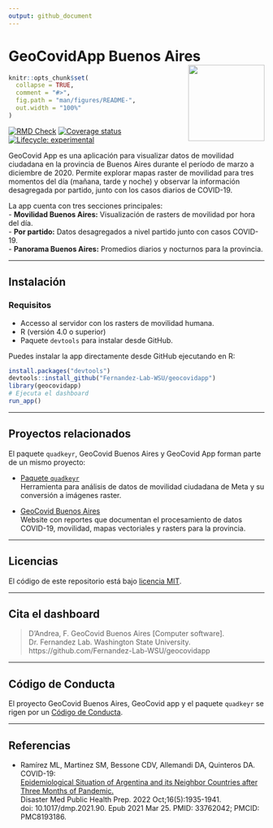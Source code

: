 ```yaml
---
output: github_document
---
```


# GeoCovidApp Buenos Aires <img src="inst/geocovidapp/www/geocovid_logo.png" align="right" height="150" />

<!-- README.md is generated from README.Rmd. Please edit that file -->

```r
knitr::opts_chunk$set(
  collapse = TRUE,
  comment = "#>",
  fig.path = "man/figures/README-",
  out.width = "100%"
)
```


<!-- badges: start -->

[![RMD Check](https://github.com/Fernandez-Lab-WSU/geocovidapp/actions/workflows/rmd-check.yaml/badge.svg)](https://github.com/Fernandez-Lab-WSU/geocovidapp/actions/workflows/rmd-check.yaml)
[![Coverage status](https://codecov.io/gh/Fernandez-Lab-WSU/geocovidapp/branch/main/graph/badge.svg)](https://codecov.io/gh/Fernandez-Lab-WSU/geocovidapp)
[![Lifecycle: experimental](https://img.shields.io/badge/lifecycle-experimental-orange.svg)](https://lifecycle.r-lib.org/articles/stages.html#experimental)
<!-- badges: end -->

GeoCovid App es una aplicación para visualizar datos de movilidad ciudadana en la provincia de Buenos Aires durante el período de marzo a diciembre de 2020. Permite explorar mapas raster de movilidad para tres momentos del día (mañana, tarde y noche) y observar la información desagregada por partido, junto con los casos diarios de COVID-19.

La app cuenta con tres secciones principales:  
- **Movilidad Buenos Aires:** Visualización de rasters de movilidad por hora del día.  
- **Por partido:** Datos desagregados a nivel partido junto con casos COVID-19.  
- **Panorama Buenos Aires:** Promedios diarios y nocturnos para la provincia.  

---

## Instalación

### Requisitos
- Accesso al servidor con los rasters de movilidad humana.
- R (versión 4.0 o superior)  
- Paquete `devtools` para instalar desde GitHub.

Puedes instalar la app directamente desde GitHub ejecutando en R:

```r
install.packages("devtools")
devtools::install_github("Fernandez-Lab-WSU/geocovidapp")
library(geocovidapp)
# Ejecuta el dashboard
run_app()
```

---

## Proyectos relacionados

El paquete `quadkeyr`, GeoCovid Buenos Aires y GeoCovid App forman parte de un mismo proyecto:

- [Paquete `quadkeyr`](https://github.com/Fernandez-Lab-WSU/quadkeyr)  
  Herramienta para análisis de datos de movilidad ciudadana de Meta y su conversión a imágenes raster.

- [GeoCovid Buenos Aires](https://github.com/Fernandez-Lab-WSU/geocovid_bsas)  
  Website con reportes que documentan el procesamiento de datos COVID-19, movilidad, mapas vectoriales y rasters para la provincia.

---

## Licencias

El código de este repositorio está bajo [licencia MIT](https://github.com/Fernandez-Lab-WSU/geocovidapp/blob/main/LICENSE.md).

---

## Cita el dashboard

> D'Andrea, F. GeoCovid Buenos Aires [Computer software].  
> Dr. Fernandez Lab. Washington State University.  
> https://github.com/Fernandez-Lab-WSU/geocovidapp

---

## Código de Conducta

El proyecto GeoCovid Buenos Aires, GeoCovid app y el paquete `quadkeyr` se rigen por un [Código de Conducta](https://www.contributor-covenant.org/es/version/1/4/code-of-conduct/).

---

## Referencias

- Ramírez ML, Martinez SM, Bessone CDV, Allemandi DA, Quinteros DA. COVID-19:  
  [Epidemiological Situation of Argentina and its Neighbor Countries after Three Months of Pandemic.](https://www.ncbi.nlm.nih.gov/pmc/articles/PMC8193186/)  
  Disaster Med Public Health Prep. 2022 Oct;16(5):1935-1941.  
  doi: 10.1017/dmp.2021.90. Epub 2021 Mar 25. PMID: 33762042; PMCID: PMC8193186.
